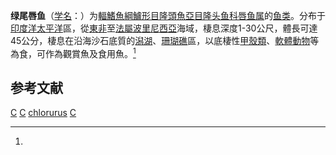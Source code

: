 {{Speciesbox
| name = 绿尾唇鱼
| status = LC
| status_system = IUCN3.1
| image = Cheilinus chlorourus.JPG
| genus = Cheilinus
| species = chlorurus
| authority = (Bloch, 1791)<ref name='id7785'>{{cite web| url =http://www.bioinfo.cn/db05/BjdwSpecies.php?action=view&id=7785| title =绿尾唇鱼| work =《中国动物物种编目数据库》| publisher =中国科学院微生物研究所| author =中国科学院动物研究所| accessdate =2009-04-16| deadurl =yes| archiveurl =https://web.archive.org/web/20160305063040/http://www.bioinfo.cn/db05/BjdwSpecies.php?action=view&id=7785| archivedate =2016-03-05}}</ref>
| synonyms = *''Sparus chlorourus, Bloch, 1791''
*''Cheilinus chlororus, Bloch, 1791''
*''Cheilinus chlorouros, Bloch, 1791''
*''Cheilinus chlorurus, Bloch, 1791''
*''Thalliurus chlororus, Bloch, 1791''
*''Thalliurus chlorurus, Bloch, 1791''
}}
'''绿尾唇鱼'''（[[学名|学名]]：{{lang|la|''Cheilinus chlorurus''}}）为[[輻鰭魚綱|輻鰭魚綱]][[鱸形目|鱸形目]][[隆頭魚亞目|隆頭魚亞目]][[隆头鱼科|隆头鱼科]][[唇鱼属|唇鱼属]]的[[鱼类|鱼类]]。分布于[[印度洋|印度洋]][[太平洋|太平洋]]區，從[[東非|東非]]至[[法屬波里尼西亞|法屬波里尼西亞]]海域，棲息深度1-30公尺，體長可達45公分，棲息在沿海沙石底質的[[潟湖|潟湖]]、[[珊瑚礁|珊瑚礁]]區，以底棲性[[甲殼類|甲殼類]]、[[軟體動物|軟體動物]]等為食，可作為觀賞魚及食用魚。<ref name='id7785'/>

== 参考文献 ==
{{reflist}}

{{Wikispecies|Cheilinus chlorurus}}
{{Taxonbar|from=Q1818330}}

[[Category:食用魚|C]]
[[Category:觀賞魚|C]]
[[Category:唇鱼属|chlorurus]]
[[Category:1791年描述的魚類|C]]

{{鱸形目小作品}}